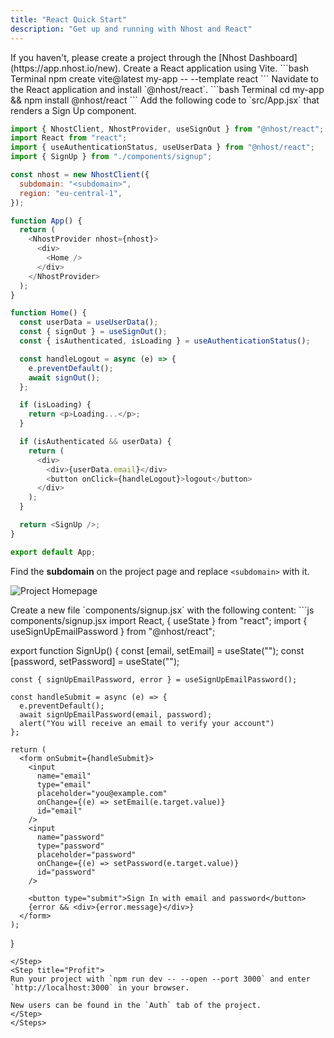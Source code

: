 ```yaml
---
title: "React Quick Start"
description: "Get up and running with Nhost and React"
---
```


<Steps>
  <Step title="Create Project">
    If you haven't, please create a project through the [Nhost Dashboard](https://app.nhost.io/new).
  </Step>

  <Step title="Setup a React Application">
    Create a React application using Vite. 
    ```bash Terminal 
    npm create vite@latest my-app -- --template react 
    ```
  </Step>

  <Step title="Install the Nhost package for React">
  Navidate to the React application and install `@nhost/react`.
  ```bash Terminal 
  cd my-app && npm install @nhost/react 
  ```
  </Step>

  <Step title="Update App.jsx">
  Add the following code to `src/App.jsx` that renders a Sign Up component.

  ```js src/App.jsx
  import { NhostClient, NhostProvider, useSignOut } from "@nhost/react";
  import React from "react";
  import { useAuthenticationStatus, useUserData } from "@nhost/react";
  import { SignUp } from "./components/signup";

  const nhost = new NhostClient({
    subdomain: "<subdomain>",
    region: "eu-central-1",
  });

  function App() {
    return (
      <NhostProvider nhost={nhost}>
        <div>
          <Home />
        </div>
      </NhostProvider>
    );
  }

  function Home() {
    const userData = useUserData();
    const { signOut } = useSignOut();
    const { isAuthenticated, isLoading } = useAuthenticationStatus();

    const handleLogout = async (e) => {
      e.preventDefault();
      await signOut();
    };

    if (isLoading) {
      return <p>Loading...</p>;
    }

    if (isAuthenticated && userData) {
      return (
        <div>
          <div>{userData.email}</div>
          <button onClick={handleLogout}>logout</button>
        </div>
      );
    }

    return <SignUp />;
  }

  export default App;
  ```
  Find the **subdomain** on the project page and replace `<subdomain>` with it.

  ![Project Homepage](./images/quickstarts/project-info-dashboard.png)

  </Step>

  <Step title="Add Sign Up component">
  Create a new file `components/signup.jsx` with the following content:
  ```js components/signup.jsx
  import React, { useState } from "react";
  import { useSignUpEmailPassword } from "@nhost/react";

  export function SignUp() {
    const [email, setEmail] = useState("");
    const [password, setPassword] = useState("");

    const { signUpEmailPassword, error } = useSignUpEmailPassword();

    const handleSubmit = async (e) => {
      e.preventDefault();
      await signUpEmailPassword(email, password);
      alert("You will receive an email to verify your account")
    };

    return (
      <form onSubmit={handleSubmit}>
        <input
          name="email"
          type="email"
          placeholder="you@example.com"
          onChange={(e) => setEmail(e.target.value)}
          id="email"
        />
        <input
          name="password"
          type="password"
          placeholder="password"
          onChange={(e) => setPassword(e.target.value)}
          id="password"
        />

        <button type="submit">Sign In with email and password</button>
        {error && <div>{error.message}</div>}
      </form>
    );
  }
  ```
  </Step>
  <Step title="Profit">
  Run your project with `npm run dev -- --open --port 3000` and enter `http://localhost:3000` in your browser. 

  New users can be found in the `Auth` tab of the project.
  </Step>
</Steps>

```
